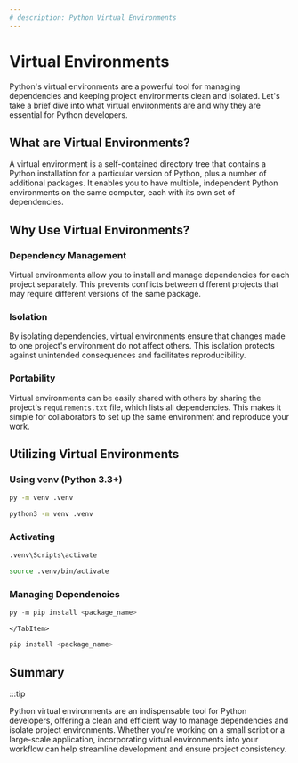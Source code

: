 ```yaml
---
# description: Python Virtual Environments
---
```





# Virtual Environments

Python's virtual environments are a powerful tool for managing dependencies and keeping project environments clean and isolated. Let's take a brief dive into what virtual environments are and why they are essential for Python developers.

## What are Virtual Environments?

A virtual environment is a self-contained directory tree that contains a Python installation for a particular version of Python, plus a number of additional packages. It enables you to have multiple, independent Python environments on the same computer, each with its own set of dependencies.

## Why Use Virtual Environments?

### Dependency Management

Virtual environments allow you to install and manage dependencies for each project separately. This prevents conflicts between different projects that may require different versions of the same package.

### Isolation

By isolating dependencies, virtual environments ensure that changes made to one project's environment do not affect others. This isolation protects against unintended consequences and facilitates reproducibility.

### Portability

Virtual environments can be easily shared with others by sharing the project's `requirements.txt` file, which lists all dependencies. This makes it simple for collaborators to set up the same environment and reproduce your work.

## Utilizing Virtual Environments

### Using venv (Python 3.3+)

<Tabs groupId="operating-systems">
  <TabItem value="win" label="Windows">
   
   ```bash
py -m venv .venv
   ```
  
  </TabItem>
  <TabItem value="unix" label="Unix">
  
  ```bash
python3 -m venv .venv
  ```
  
  </TabItem>
</Tabs>

### Activating

<Tabs groupId="operating-systems">
  <TabItem value="win" label="Windows">
   
   ```bash
.venv\Scripts\activate
   ```
  
  </TabItem>
  <TabItem value="unix" label="Unix">
  
  ```bash
source .venv/bin/activate
  ```
  
  </TabItem>
</Tabs>




### Managing Dependencies

<Tabs groupId="operating-systems">
  <TabItem value="win" label="Windows">

  ```py
  py -m pip install <package_name>
  ```

    </TabItem>
  <TabItem value="unix" label="Unix">
  
  ```py
  pip install <package_name>
  ```
</TabItem>
</Tabs>

<!-- 
```bash
pip install package_name
pip install -r requirements.txt
pip freeze > requirements.txt
``` -->


## Summary

:::tip

Python virtual environments are an indispensable tool for Python developers, offering a clean and efficient way to manage dependencies and isolate project environments. Whether you're working on a small script or a large-scale application, incorporating virtual environments into your workflow can help streamline development and ensure project consistency.